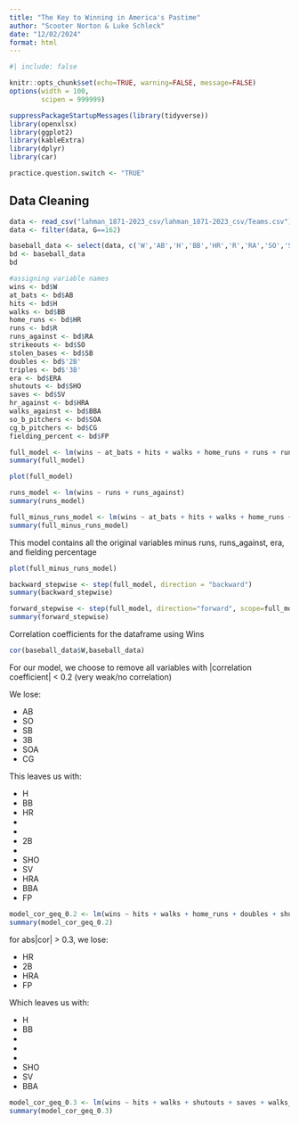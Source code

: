 ```yaml
---
title: "The Key to Winning in America's Pastime"
author: "Scooter Norton & Luke Schleck"
date: "12/02/2024"
format: html
---
```


```r
#| include: false

knitr::opts_chunk$set(echo=TRUE, warning=FALSE, message=FALSE)
options(width = 100,
        scipen = 999999)

suppressPackageStartupMessages(library(tidyverse))
library(openxlsx)
library(ggplot2)
library(kableExtra)
library(dplyr)
library(car)

practice.question.switch <- "TRUE"
```

## Data Cleaning
```r
data <- read_csv("lahman_1871-2023_csv/lahman_1871-2023_csv/Teams.csv")
data <- filter(data, G==162)

baseball_data <- select(data, c('W','AB','H','BB','HR','R','RA','SO','SB','2B','3B','ERA','SHO','SV','HRA','BBA','SOA','CG','FP'))
bd <- baseball_data
bd
```

```r
#assigning variable names
wins <- bd$W
at_bats <- bd$AB
hits <- bd$H
walks <- bd$BB
home_runs <- bd$HR
runs <- bd$R
runs_against <- bd$RA
strikeouts <- bd$SO
stolen_bases <- bd$SB
doubles <- bd$'2B'
triples <- bd$'3B'
era <- bd$ERA
shutouts <- bd$SHO
saves <- bd$SV
hr_against <- bd$HRA
walks_against <- bd$BBA
so_b_pitchers <- bd$SOA
cg_b_pitchers <- bd$CG
fielding_percent <- bd$FP

full_model <- lm(wins ~ at_bats + hits + walks + home_runs + runs + runs_against + strikeouts + stolen_bases + doubles + triples + era + shutouts + saves + hr_against + walks_against + so_b_pitchers + cg_b_pitchers + fielding_percent, data=bd)
summary(full_model)
```

```r
plot(full_model)
```


```r
runs_model <- lm(wins ~ runs + runs_against)
summary(runs_model)
```

```r
full_minus_runs_model <- lm(wins ~ at_bats + hits + walks + home_runs + strikeouts + stolen_bases + doubles + triples + shutouts + saves + hr_against + walks_against + so_b_pitchers + cg_b_pitchers, data=bd)
summary(full_minus_runs_model)
```

This model contains all the original variables minus runs, runs_against, era, and fielding percentage

```r
plot(full_minus_runs_model)
```


```r
backward_stepwise <- step(full_model, direction = "backward")
summary(backward_stepwise)
```


```r
forward_stepwise <- step(full_model, direction="forward", scope=full_model)
summary(forward_stepwise)
```

Correlation coefficients for the dataframe using Wins

```r
cor(baseball_data$W,baseball_data)
```
For our model, we choose to remove all variables with |correlation coefficient| < 0.2 (very weak/no correlation)

We lose:

* AB
* SO
* SB
* 3B
* SOA
* CG

This leaves us with:

* H
* BB
* HR
* \R
* \RA
* 2B
* \ERA
* SHO
* SV
* HRA
* BBA
* FP

```r
model_cor_geq_0.2 <- lm(wins ~ hits + walks + home_runs + doubles + shutouts + saves + hr_against + walks_against + fielding_percent, data=bd)
summary(model_cor_geq_0.2)
```

for abs|cor| > 0.3, we lose:

* HR
* 2B
* HRA
* FP

Which leaves us with:

* H
* BB
* \R
* \RA
* \ERA
* SHO
* SV
* BBA

```r
model_cor_geq_0.3 <- lm(wins ~ hits + walks + shutouts + saves + walks_against, data=bd)
summary(model_cor_geq_0.3)
```

```r

```

```r

```

```r

```

```r

```

```r

```



